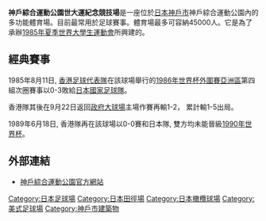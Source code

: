 {{Infobox Stadium
| fullname          = 
| stadium_name      = 神戶綜合運動公園陸上競技場
| nickname          = 世大運紀念體育場<br />（{{lang|ja|ユニバー記念競技場}}）
| image             = [[File:151017_Kobe_Universiade_Memorial_Stadium_Kobe_Japan02n.jpg|300px]]
| location          = 日本神戶市須磨區神戶綜合運動公園
| broke_ground      = 
| built             = 
| opened            = 1985年
| closed            = 
| demolished        = 
| owner             = 神戶市
| operator          = 
| surface           = 
| construction_cost = 
| architect         = 
| former_names      = 
| tenants           = [[1985年夏季世界大學生運動會|1985年夏季世界大學生運動會]]
| seating_capacity  = 60,000 → 45,000
| dimensions        = 
}}
{{japanese|japanese=ユニバー記念競技場|kana=ユニバーきねんきょうぎじょう|romaji=Yunibā Kinen Kyōgijō}}
'''神戶綜合運動公園世大運紀念競技場'''是一座位於[[日本|日本]][[神戶市|神戶市]]神戶綜合運動公園內的多功能體育場。目前最常用於足球賽事。體育場最多可容納45000人。它是為了承辦[[1985年夏季世界大學生運動會|1985年夏季世界大學生運動會]]所興建的。

==經典賽事==
1985年8月11日, [[香港足球代表隊|香港足球代表隊]]在該球場舉行的[[1986年世界杯外圍賽|1986年世界杯外圍賽]][[亞洲區|亞洲區]]第四組次圈賽事以0-3敗給[[日本國家足球隊|日本國家足球隊]]。

香港隊其後在9月22日返回[[政府大球場|政府大球場]]主場作賽再輸1-2， 累計輸1-5出局。

1989年6月18日, 香港隊再在該球場以0-0賽和日本隊, 雙方均未能晉級[[1990年世界杯|1990年世界杯]]。

==外部連結==
*[http://www.kobe-park.or.jp/sougou/ 神戶綜合運動公園官方網站] {{Wayback|url=http://www.kobe-park.or.jp/sougou/ |date=20210207163548 }}

[[Category:日本足球場|Category:日本足球場]]
[[Category:日本田徑場|Category:日本田徑場]]
[[Category:日本橄欖球場|Category:日本橄欖球場]]
[[Category:美式足球場|Category:美式足球場]]
[[Category:神戶市建築物|Category:神戶市建築物]]